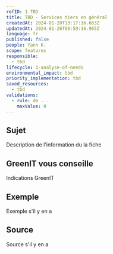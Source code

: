 ```yaml
---
refID: 1.TBD
title: TBD - Services tiers en général
createdAt: 2024-01-20T13:17:16.663Z
updatedAt: 2024-01-26T08:59:16.965Z
language: fr
published: false
people: Yann K.
scope: features
responsible:
  - tbd
lifecycle: 1-analyse-of-needs
environmental_impact: tbd
priority_implementation: tbd
saved_resources:
  - tbd
validations:
  - rule: de ...
    maxValue: 0
---
```


## Sujet

Description de l'information du la fiche

## GreenIT vous conseille

Indications GreenIT

## Exemple

Exemple s'il y en a

## Source

Source s'il y en a

